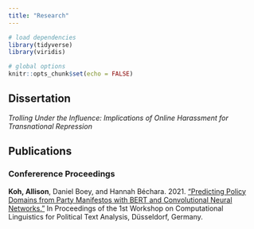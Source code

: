 ```yaml
---
title: "Research"
---
```


```r
# load dependencies 
library(tidyverse)
library(viridis)

# global options 
knitr::opts_chunk$set(echo = FALSE)
```

## Dissertation 

_Trolling Under the Influence: Implications of Online Harassment for Transnational Repression_ 

## Publications 

### Confererence Proceedings 

__Koh, Allison__, Daniel Boey, and Hannah Béchara. 2021. [“Predicting Policy Domains from Party Manifestos with BERT and Convolutional Neural Networks.”](https://osf.io/preprints/socarxiv/fjh4q/) In Proceedings of the 1st Workshop on Computational Linguistics for Political Text Analysis, Düsseldorf, Germany.
